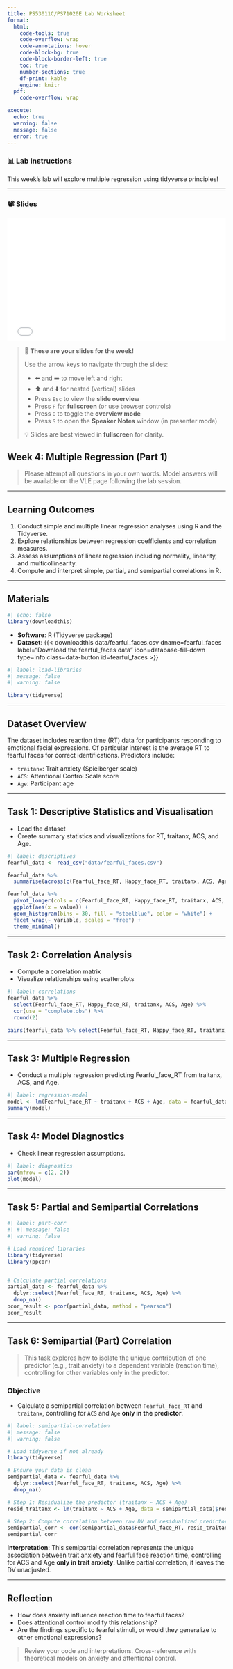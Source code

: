 ```yaml
---
title: PS53011C/PS71020E Lab Worksheet
format: 
  html:
    code-tools: true
    code-overflow: wrap
    code-annotations: hover
    code-block-bg: true
    code-block-border-left: true
    toc: true
    number-sections: true
    df-print: kable
    engine: knitr
  pdf: 
    code-overflow: wrap

execute:
  echo: true
  warning: false
  message: false
  error: true
---
```




### 📊 Lab Instructions

This week's lab will explore multiple regression using tidyverse principles!

---

::: {.content-visible when-format="html"}

### 📽️ Slides

<div style="position: relative; padding-top: 56.25%; height: 0; overflow: hidden;">
  <iframe src="placeholders/lab_slides.html" 
          style="position: absolute; top: 0; left: 0; width: 100%; height: 100%; border: none;"
          allowfullscreen
          loading="lazy">
  </iframe>
</div>

> 🧭 **These are your slides for the week!**
>
> Use the arrow keys to navigate through the slides:
>
> - ⬅️ and ➡️ to move left and right
> - ⬆️ and ⬇️ for nested (vertical) slides
> - Press `Esc` to view the **slide overview**
> - Press `F` for **fullscreen** (or use browser controls)
> - Press `O` to toggle the **overview mode**
> - Press `S` to open the **Speaker Notes** window (in presenter mode)
>
> 💡 Slides are best viewed in **fullscreen** for clarity.

:::


## Week 4: Multiple Regression (Part 1)

> Please attempt all questions in your own words. Model answers will be available on the VLE page following the lab session.

---

::: {.learning-outcomes #sec-lab01-LO}
## Learning Outcomes

1. Conduct simple and multiple linear regression analyses using R and the Tidyverse.  
2. Explore relationships between regression coefficients and correlation measures.  
3. Assess assumptions of linear regression including normality, linearity, and multicollinearity.  
4. Compute and interpret simple, partial, and semipartial correlations in R. 
:::

---

## Materials

```r
#| echo: false
library(downloadthis)

```
- **Software**: R (Tidyverse package)
- **Dataset**: {{< downloadthis data/fearful_faces.csv dname=fearful_faces label="Download the fearful_faces data" icon=database-fill-down type=info class=data-button id=fearful_faces >}}

```r
#| label: load-libraries
#| message: false
#| warning: false

library(tidyverse)
```

---

## Dataset Overview

The dataset includes reaction time (RT) data for participants responding to emotional facial expressions. Of particular interest is the average RT to fearful faces for correct identifications. Predictors include:

- `traitanx`: Trait anxiety (Spielberger scale)
- `ACS`: Attentional Control Scale score
- `Age`: Participant age

---

## Task 1: Descriptive Statistics and Visualisation

- Load the dataset
- Create summary statistics and visualizations for RT, traitanx, ACS, and Age.

```r
#| label: descriptives
fearful_data <- read_csv("data/fearful_faces.csv")

fearful_data %>%
  summarise(across(c(Fearful_face_RT, Happy_face_RT, traitanx, ACS, Age), list(mean = mean, sd = sd), na.rm = TRUE))

fearful_data %>%
  pivot_longer(cols = c(Fearful_face_RT, Happy_face_RT, traitanx, ACS, Age), names_to = "variable", values_to = "value") %>%
  ggplot(aes(x = value)) +
  geom_histogram(bins = 30, fill = "steelblue", color = "white") +
  facet_wrap(~ variable, scales = "free") +
  theme_minimal()
```

---

## Task 2: Correlation Analysis

- Compute a correlation matrix
- Visualize relationships using scatterplots

```r
#| label: correlations
fearful_data %>%
  select(Fearful_face_RT, Happy_face_RT, traitanx, ACS, Age) %>%
  cor(use = "complete.obs") %>%
  round(2)

pairs(fearful_data %>% select(Fearful_face_RT, Happy_face_RT, traitanx, ACS, Age), main = "Scatterplot Matrix")
```

---

## Task 3: Multiple Regression

- Conduct a multiple regression predicting Fearful_face_RT from traitanx, ACS, and Age.

```r
#| label: regression-model
model <- lm(Fearful_face_RT ~ traitanx + ACS + Age, data = fearful_data)
summary(model)
```

---

## Task 4: Model Diagnostics

- Check linear regression assumptions.

```r
#| label: diagnostics
par(mfrow = c(2, 2))
plot(model)
```

---

## Task 5: Partial and Semipartial Correlations

```r
#| label: part-corr
#| #| message: false
#| warning: false

# Load required libraries
library(tidyverse)
library(ppcor)


# Calculate partial correlations
partial_data <- fearful_data %>%
  dplyr::select(Fearful_face_RT, traitanx, ACS, Age) %>%
  drop_na()
pcor_result <- pcor(partial_data, method = "pearson")
pcor_result
```

---

## Task 6: Semipartial (Part) Correlation

> This task explores how to isolate the unique contribution of one predictor (e.g., trait anxiety) to a dependent variable (reaction time), controlling for other variables only in the predictor.

### Objective
- Calculate a semipartial correlation between `Fearful_face_RT` and `traitanx`, controlling for `ACS` and `Age` **only in the predictor**.

```r
#| label: semipartial-correlation
#| message: false
#| warning: false

# Load tidyverse if not already
library(tidyverse)

# Ensure your data is clean
semipartial_data <- fearful_data %>%
  dplyr::select(Fearful_face_RT, traitanx, ACS, Age) %>%
  drop_na()

# Step 1: Residualize the predictor (traitanx ~ ACS + Age)
resid_traitanx <- lm(traitanx ~ ACS + Age, data = semipartial_data)$residuals

# Step 2: Compute correlation between raw DV and residualized predictor
semipartial_corr <- cor(semipartial_data$Fearful_face_RT, resid_traitanx)
semipartial_corr
```

::: {.callout-note}
**Interpretation:** This semipartial correlation represents the unique association between trait anxiety and fearful face reaction time, controlling for ACS and Age **only in trait anxiety**. Unlike partial correlation, it leaves the DV unadjusted.
:::

---

## Reflection

- How does anxiety influence reaction time to fearful faces?
- Does attentional control modify this relationship?
- Are the findings specific to fearful stimuli, or would they generalize to other emotional expressions?

> Review your code and interpretations. Cross-reference with theoretical models on anxiety and attentional control.


